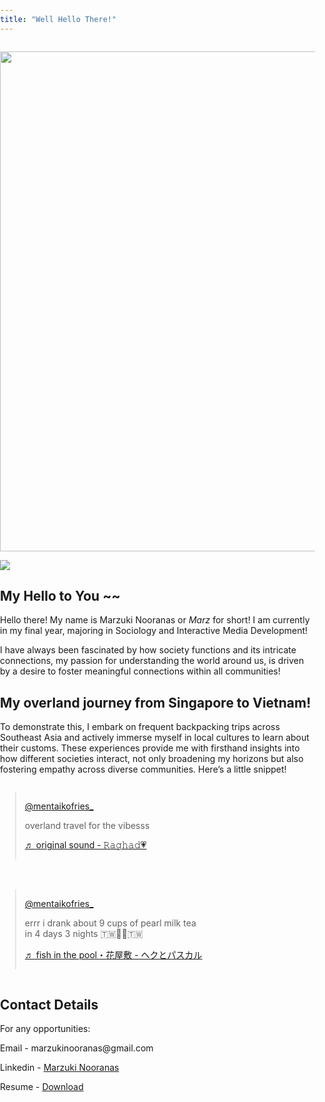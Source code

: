 ```yaml
---
title: "Well Hello There!"
---
```


```r

```

![](src/images/namelogo.png){fig-align="left" width="800"}

![](src/images/me2.jpg)

## My Hello to You \~\~

Hello there! My name is Marzuki Nooranas or *Marz* for short! I am currently in my final year, majoring in Sociology and Interactive Media Development!

I have always been fascinated by how society functions and its intricate connections, my passion for understanding the world around us, is driven by a desire to foster meaningful connections within all communities!

## My overland journey from Singapore to Vietnam!

To demonstrate this, I embark on frequent backpacking trips across Southeast Asia and actively immerse myself in local cultures to learn about their customs. These experiences provide me with firsthand insights into how different societies interact, not only broadening my horizons but also fostering empathy across diverse communities. Here's a little snippet!

```{=html}
<style>
  body, html {
    margin: 0;
    padding: 0;
    overflow-x: hidden;
  }

  .tiktok-container {
    display: flex;
    flex-wrap: wrap;
    justify-content: space-between; /* Distribute space between items */
    gap: 20px; /* Add spacing between items */
    width: 100%;
    max-width: 1200px; /* Limit maximum width for larger screens */
    margin: 0 auto; /* Center the container */
  }

  .tiktok-embed {
    box-sizing: border-box;
    flex: 1 1 calc(50% - 10px); /* Two items per row with spacing */
    max-width: calc(50% - 10px); /* Two items per row with spacing */
    min-width: 300px; /* Minimum width for each embed */
  }

  @media screen and (max-width: 600px) {
    .tiktok-embed {
      flex: 1 1 100%; /* Full width on mobile */
      max-width: 100%; /* Full width on mobile */
    }
  }
</style>
```
::: tiktok-container
<blockquote class="tiktok-embed" cite="https://www.tiktok.com/@mentaikofries_/video/7181240142063996161" data-video-id="7181240142063996161">

<section>

<a target="_blank" title="@mentaikofries_" href="https://www.tiktok.com/@mentaikofries_?refer=embed">@mentaikofries_</a>

<p>overland travel for the vibesss</p>

<a target="_blank" title="♬ original sound - 𝚁𝚊𝚐𝚑𝚊𝚍💗" href="https://www.tiktok.com/music/original-sound-7178872451673459457?refer=embed">♬ original sound - 𝚁𝚊𝚐𝚑𝚊𝚍💗</a>

</section>

</blockquote>

<blockquote class="tiktok-embed" cite="https://www.tiktok.com/@mentaikofries_/video/7383243879715196168" data-video-id="7383243879715196168">

<section>

<a target="_blank" title="@mentaikofries_" href="https://www.tiktok.com/@mentaikofries_?refer=embed">@mentaikofries_</a>

<p>errr i drank about 9 cups of pearl milk tea in 4 days 3 nights 🇹🇼🥴🧋🇹🇼</p>

<a target="_blank" title="♬ fish in the pool・花屋敷 - ヘクとパスカル" href="https://www.tiktok.com/music/fish-in-the-pool-花屋敷-6910585281334740994?refer=embed">♬ fish in the pool・花屋敷 - ヘクとパスカル</a>

</section>

</blockquote>
:::

```{=html}
<script async src="https://www.tiktok.com/embed.js"></script>
```
## Contact Details

For any opportunities:

Email - marzukinooranas\@gmail.com

Linkedin - [Marzuki Nooranas](https://www.linkedin.com/in/marzuki-nooranas-b5947b17a/)

Resume - [Download](https://raw.githubusercontent.com/mrzknrns/mrzknrns.github.io/c446afc4b2d7902cfc76a22458cbc7789d1a09d7/MARZUKI_SANIP_RESUME.pdf)

```         
```
